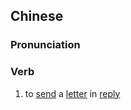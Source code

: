{{also|回书}}
==Chinese==
{{zh-forms|s=回书}}

===Pronunciation===
{{zh-pron
|m=huíshū
|c=wui4 syu1
|cat=v
}}

===Verb===
{{zh-verb}}

# {{lb|zh|literary}} to [[send]] a [[letter]] in [[reply]]
